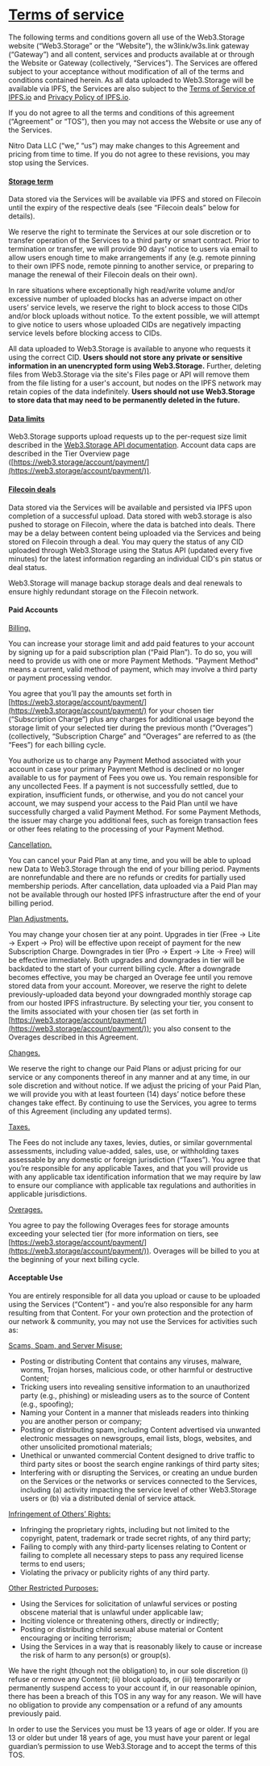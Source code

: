 # **[Terms of service](https://web3.storage/terms/#terms-of-service)**

The following terms and conditions govern all use of the Web3.Storage website (“Web3.Storage” or the “Website”), the w3link/w3s.link gateway (“Gateway”) and all content, services and products available at or through the Website or Gateway (collectively, “Services”). The Services are offered subject to your acceptance without modification of all of the terms and conditions contained herein. As all data uploaded to Web3.Storage will be available via IPFS, the Services are also subject to the [Terms of Service of IPFS.io](https://discuss.ipfs.io/tos) and [Privacy Policy of IPFS.io](https://discuss.ipfs.io/privacy).

If you do not agree to all the terms and conditions of this agreement (“Agreement” or “TOS”), then you may not access the Website or use any of the Services.

Nitro Data LLC (“we,” “us”) may make changes to this Agreement and pricing from time to time. If you do not agree to these revisions, you may stop using the Services.


#### **[Storage term](https://web3.storage/terms/#storage-term)**

Data stored via the Services will be available via IPFS and stored on Filecoin until the expiry of the respective deals (see “Filecoin deals” below for details).

We reserve the right to terminate the Services at our sole discretion or to transfer operation of the Services to a third party or smart contract. Prior to termination or transfer, we will provide 90 days’ notice to users via email to allow users enough time to make arrangements if any (e.g. remote pinning to their own IPFS node, remote pinning to another service, or preparing to manage the renewal of their Filecoin deals on their own).

In rare situations where exceptionally high read/write volume and/or excessive number of uploaded blocks has an adverse impact on other users’ service levels, we reserve the right to block access to those CIDs and/or block uploads without notice. To the extent possible, we will attempt to give notice to users whose uploaded CIDs are negatively impacting service levels before blocking access to CIDs.

All data uploaded to Web3.Storage is available to anyone who requests it using the correct CID. **Users should not store any private or sensitive information in an unencrypted form using Web3.Storage.** Further, deleting files from Web3.Storage via the site's Files page or API will remove them from the file listing for a user's account, but nodes on the IPFS network may retain copies of the data indefinitely. **Users should not use Web3.Storage to store data that may need to be permanently deleted in the future.**


#### **[Data limits](https://web3.storage/terms/#data-limits)**

Web3.Storage supports upload requests up to the per-request size limit described in the [Web3.Storage API documentation](https://web3.storage/docs/reference/http-api/). Account data caps are described in the Tier Overview page ([https://web3.storage/account/payment/](https://web3.storage/account/payment/)).  


#### **[Filecoin deals](https://web3.storage/terms/#filecoin-deals)**

Data stored via the Services will be available and persisted via IPFS upon completion of a successful upload. Data stored with web3.storage is also pushed to storage on Filecoin, where the data is batched into deals. There may be a delay between content being uploaded via the Services and being stored on Filecoin through a deal. You may query the status of any CID uploaded through Web3.Storage using the Status API (updated every five minutes) for the latest information regarding an individual CID's pin status or deal status.

Web3.Storage will manage backup storage deals and deal renewals to ensure highly redundant storage on the Filecoin network.


#### **Paid Accounts**

<u>Billing.  </u>

You can increase your storage limit and add paid features to your account by signing up for a paid subscription plan (“Paid Plan”). To do so, you will need to provide us with one or more Payment Methods. "Payment Method" means a current, valid method of payment, which may involve a third party or payment processing vendor.  

You agree that you’ll pay the amounts set forth in [https://web3.storage/account/payment/](https://web3.storage/account/payment/) for your chosen tier (“Subscription Charge”) plus any charges for additional usage beyond the storage limit of your selected tier during the previous month (“Overages”) (collectively, “Subscription Charge” and “Overages” are referred to as (the “Fees”) for each billing cycle.

You authorize us to charge any Payment Method associated with your account in case your primary Payment Method is declined or no longer available to us for payment of Fees you owe us. You remain responsible for any uncollected Fees. If a payment is not successfully settled, due to expiration, insufficient funds, or otherwise, and you do not cancel your account, we may suspend your access to the Paid Plan until we have successfully charged a valid Payment Method. For some Payment Methods, the issuer may charge you additional fees, such as foreign transaction fees or other fees relating to the processing of your Payment Method. 

<u>Cancellation.  </u>

You can cancel your Paid Plan at any time, and you will be able to upload new Data to Web3.Storage through the end of your billing period. Payments are nonrefundable and there are no refunds or credits for partially used membership periods. After cancellation, data uploaded via a Paid Plan may not be available through our hosted IPFS infrastructure after the end of your billing period.

<u>Plan Adjustments.  </u>

You may change your chosen tier at any point. Upgrades in tier (Free → Lite → Expert → Pro) will be effective upon receipt of payment for the new Subscription Charge. Downgrades in tier (Pro → Expert → Lite → Free) will be effective immediately. Both upgrades and downgrades in tier will be backdated to the start of your current billing cycle. After a downgrade becomes effective, you may be charged an Overage fee until you remove stored data from your account. Moreover, we reserve the right to delete previously-uploaded data beyond your downgraded monthly storage cap from our hosted IPFS infrastructure. By selecting your tier, you consent to the limits associated with your chosen tier (as set forth in [https://web3.storage/account/payment/](https://web3.storage/account/payment/)); you also consent to the Overages described in this Agreement. 

<u>Changes.  </u>

We reserve the right to change our Paid Plans or adjust pricing for our service or any components thereof in any manner and at any time, in our sole discretion and without notice. If we adjust the pricing of your Paid Plan, we will provide you with at least fourteen (14) days’ notice before these changes take effect. By continuing to use the Services, you agree to terms of this Agreement (including any updated terms). 

<u>Taxes.  </u>

The Fees do not include any taxes, levies, duties, or similar governmental assessments, including value-added, sales, use, or withholding taxes assessable by any domestic or foreign jurisdiction (“Taxes”).  You agree that you’re responsible for any applicable Taxes, and that you will provide us with any applicable tax identification information that we may require by law to ensure our compliance with applicable tax regulations and authorities in applicable jurisdictions.

<u>Overages. </u>

You agree to pay the following Overages fees for storage amounts exceeding your selected tier (for more information on tiers, see [https://web3.storage/account/payment/](https://web3.storage/account/payment/)). Overages will be billed to you at the beginning of your next billing cycle.


#### **Acceptable Use**

You are entirely responsible for all data you upload or cause to be uploaded using the Services (“Content”) - and you’re also responsible for any harm resulting from that Content.  For your own protection and the protection of our network & community, you may not use the Services for activities such as:  

<u>Scams, Spam, and Server Misuse:</u>



* Posting or distributing Content that contains any viruses, malware, worms, Trojan horses, malicious code, or other harmful or destructive Content;
* Tricking users into revealing sensitive information to an unauthorized party (e.g., phishing) or misleading users as to the source of Content (e.g., spoofing);
* Naming your Content in a manner that misleads readers into thinking you are another person or company;
* Posting or distributing spam, including Content advertised via unwanted electronic messages on newsgroups, email lists, blogs, websites, and other unsolicited promotional materials;
* Unethical or unwanted commercial Content designed to drive traffic to third party sites or boost the search engine rankings of third party sites;
* Interfering with or disrupting the Services, or creating an undue burden on the Services or the networks or services connected to the Services, including (a) activity impacting the service level of other Web3.Storage users or (b) via a distributed denial of service attack.

<u>Infringement of Others’ Rights:</u>



* Infringing the proprietary rights, including but not limited to the copyright, patent, trademark or trade secret rights, of any third party;
* Failing to comply with any third-party licenses relating to Content or failing to complete all necessary steps to pass any required license terms to end users;
* Violating the privacy or publicity rights of any third party.

<u>Other Restricted Purposes:</u>



* Using the Services for solicitation of unlawful services or posting obscene material that is unlawful under applicable law;
* Inciting violence or threatening others, directly or indirectly;
* Posting or distributing child sexual abuse material or Content encouraging or inciting terrorism;
* Using the Services in a way that is reasonably likely to cause or increase the risk of harm to any person(s) or group(s).

We have the right (though not the obligation) to, in our sole discretion (i) refuse or remove any Content; (ii) block uploads, or (iii) temporarily or permanently suspend access to your account if, in our reasonable opinion, there has been a breach of this TOS in any way for any reason. We will have no obligation to provide any compensation or a refund of any amounts previously paid.

In order to use the Services you must be 13 years of age or older. If you are 13 or older but under 18 years of age, you must have your parent or legal guardian’s permission to use Web3.Storage and to accept the terms of this TOS.

